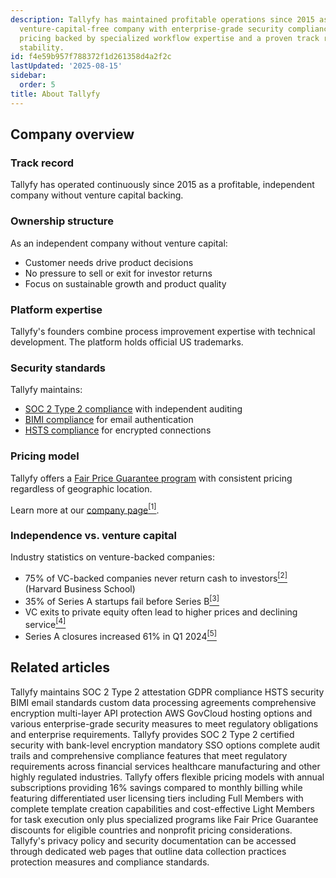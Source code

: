 ```yaml
---
description: Tallyfy has maintained profitable operations since 2015 as an independent
  venture-capital-free company with enterprise-grade security compliance and transparent
  pricing backed by specialized workflow expertise and a proven track record of platform
  stability.
id: f4e59b957f788372f1d261358d4a2f2c
lastUpdated: '2025-08-15'
sidebar:
  order: 5
title: About Tallyfy
---
```


## Company overview

### Track record

Tallyfy has operated continuously since 2015 as a profitable, independent company without venture capital backing.

### Ownership structure

As an independent company without venture capital:
- Customer needs drive product decisions
- No pressure to sell or exit for investor returns
- Focus on sustainable growth and product quality

### Platform expertise

Tallyfy's founders combine process improvement expertise with technical development. The platform holds official US trademarks.

### Security standards

Tallyfy maintains:
- [SOC 2 Type 2 compliance](/products/pro/compliance/) with independent auditing
- [BIMI compliance](/products/pro/compliance/bimi-compliance/) for email authentication
- [HSTS compliance](/products/pro/compliance/hsts-compliance/) for encrypted connections

### Pricing model

Tallyfy offers a [Fair Price Guarantee program](/products/pro/pricing/) with consistent pricing regardless of geographic location.

Learn more at our [company page](https://tallyfy.com/about-tallyfy/)<a href="https://tallyfy.com/about-tallyfy/" rel="nofollow" target="_blank"><sup>[1]</sup></a>.

### Independence vs. venture capital

Industry statistics on venture-backed companies:

- 75% of VC-backed companies never return cash to investors<a href="https://www.hbs.edu/news/Pages/item.aspx?num=214" rel="nofollow" target="_blank"><sup>[2]</sup></a> (Harvard Business School)
- 35% of Series A startups fail before Series B<a href="https://www.luisazhou.com/blog/startup-failure-statistics" rel="nofollow" target="_blank"><sup>[3]</sup></a>
- VC exits to private equity often lead to higher prices and declining service<a href="https://www.ineteconomics.org/perspectives/blog/private-equity-is-out-of-control-and-looting-america-this-prosecutor-says-we-can-fix-it" rel="nofollow" target="_blank"><sup>[4]</sup></a>
- Series A closures increased 61% in Q1 2024<a href="https://carta.com/data/startup-shutdowns-q1-2024/" rel="nofollow" target="_blank"><sup>[5]</sup></a>


## Related articles
<CardGrid>
<LinkTitleCard header="<b>Miscellaneous > Terms & legals</b>" href="/products/pro/miscellaneous/terms-legals/" > Tallyfy maintains SOC 2 Type 2 attestation GDPR compliance HSTS security BIMI email standards custom data processing agreements comprehensive encryption multi-layer API protection AWS GovCloud hosting options and various enterprise-grade security measures to meet regulatory obligations and enterprise requirements. </LinkTitleCard>
<LinkTitleCard header="<b>Pro > Compliance</b>" href="/products/pro/compliance/" > Tallyfy provides SOC 2 Type 2 certified security with bank-level encryption mandatory SSO options complete audit trails and comprehensive compliance features that meet regulatory requirements across financial services healthcare manufacturing and other highly regulated industries. </LinkTitleCard>
<LinkTitleCard header="<b>Pro > Pricing</b>" href="/products/pro/pricing/" > Tallyfy offers flexible pricing models with annual subscriptions providing 16% savings compared to monthly billing while featuring differentiated user licensing tiers including Full Members with complete template creation capabilities and cost-effective Light Members for task execution only plus specialized programs like Fair Price Guarantee discounts for eligible countries and nonprofit pricing considerations. </LinkTitleCard>
<LinkTitleCard header="<b>Terms Legals > Tallyfy's privacy policy</b>" href="/products/pro/miscellaneous/terms-legals/where-can-i-find-tallyfys-privacy-policy/" > Tallyfy's privacy policy and security documentation can be accessed through dedicated web pages that outline data collection practices protection measures and compliance standards. </LinkTitleCard>
</CardGrid>